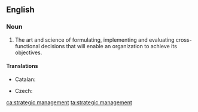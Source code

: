 ==English==
{{wikipedia}}

===Noun===
{{en-noun|-|head=[[strategic]] [[management]]}}

# {{label|en|management}} The art and science of formulating, implementing and evaluating cross-functional decisions that will enable an organization to achieve its objectives.

====Translations====
{{trans-top|art and science}}
* Catalan: {{t|ca|direcció estratègica|f}}
{{trans-mid}}
* Czech: {{t|cs|strategické řízení|n}}
{{trans-bottom}}

[[ca:strategic management]]
[[ta:strategic management]]